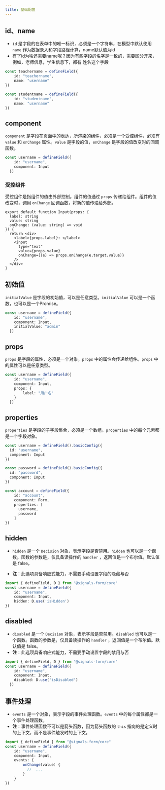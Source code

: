 ```yaml
---
title: 基础配置
---
```


## id、name

- `id` 是字段的在表单中的唯一标识，必须是一个字符串，在模型中默认使用 `name` 作为数据录入和字段路径计算，name默认值为id
- 有了id为啥还需要name呢？因为有些字段的名字是一致的，需要区分开来，例如，老师信息，学生信息下，都有 姓名这个字段

```ts
const teachername = defineField({
    id: "teachername",
    name: "username"
})

const studentname = defineField({
    id: "studentname",
    name: "username"
})
```

## component
`component` 是字段在页面中的表达，所渲染的组件，必须是一个受控组件，必须有 `value` 和 `onChange` 属性。`value` 是字段的值，`onChange` 是字段的值改变时的回调函数。

```ts
const username = defineField({
    id: "username",
    component: Input
  })
```

### 受控组件
受控组件是指组件的值由外部控制，组件的值通过 `props` 传递给组件。组件的值改变时，调用 `onChange` 回调函数，将新的值传递给外部。

```tsx
export default function Input(props: {
  label: string
  value: string
  onChange: (value: string) => void
}) {
  return <div>
    <label>{props.label}: </label>
    <input
      type="text"
      value={props.value}
      onChange={(e) => props.onChange(e.target.value)}
    />
  </div>
}
```

## 初始值

`initialValue` 是字段的初始值，可以是任意类型。`initialValue` 可以是一个函数，也可以是一个Promise。

```ts
const username = defineField({
    id: "username",
    component: Input,
    initialValue: "admin"
  })
```

## props

`props` 是字段的属性，必须是一个对象。`props` 中的属性会传递给组件。`props` 中的属性可以是任意类型。

```ts
const username = defineField({
    id: "username",
    component: Input,
    props: {
        label: "用户名"
    }
  })
```

## properties
`properties` 是字段的子字段集合，必须是一个数组。`properties` 中的每个元素都是一个字段对象。
```ts
const username = defineField().basicConfig({
  id: "username",
  component: Input
})

const password = defineField().basicConfig({
  id: "password",
  component: Input
})

const account = defineField({
    id: "account",
    component: Form,
    properties: [
      username,
      password
    ]
})
```

## hidden

- `hidden` 是一个 `Decision` 对象，表示字段是否禁用。`hidden` 也可以是一个函数。函数的参数是，仅具备读操作的 `handler` ，返回值是一个布尔值。默认值是 false。

- **注**：此选项具备响应式能力，不需要手动设置字段的隐藏与否

```ts
import { defineField, D } from "@signals-form/core"
const username = defineField({
    id: "username",
    component: Input,
    hidden: D.use('isHidden')
})
```

## disabled
- `disabled` 是一个 `Decision` 对象，表示字段是否禁用。`disabled` 也可以是一个函数。函数的参数是，仅具备读操作的 `handler` ，返回值是一个布尔值。默认值是 false。
- **注**：此选项具备响应式能力，不需要手动设置字段的禁用与否

```ts
import { defineField, D } from "@signals-form/core"
const username = defineField({
    id: "username",
    component: Input,
    disabled: D.use('isDisabled')
  })
```

## 事件处理
- `events` 是一个对象，表示字段的事件处理函数。`events` 中的每个属性都是一个事件处理函数。
- **注**：事件处理函数不可以是箭头函数，因为箭头函数的 `this` 指向的是定义时的上下文，而不是事件触发时的上下文。

```ts
import { defineField } from "@signals-form/core"
const username = defineField({
    id: "username",
    component: Input,
    events: {
        onChange(value) {
          //  ...
        }
    }
})
```
